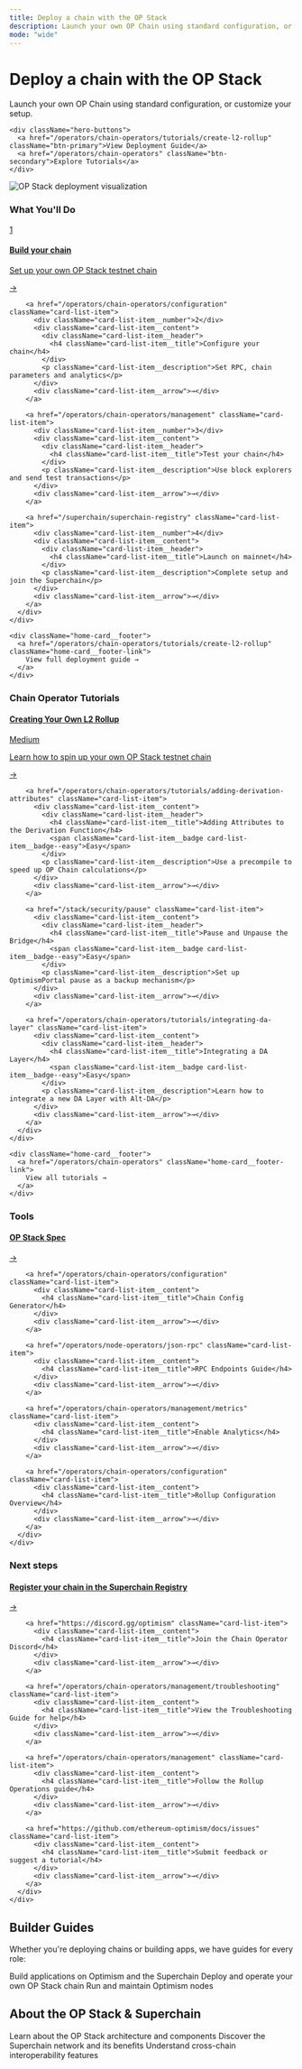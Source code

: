 ```yaml
---
title: Deploy a chain with the OP Stack
description: Launch your own OP Chain using standard configuration, or customize your setup.
mode: "wide"
---
```


<div className="hero-section">
  <div className="hero-content">
    <h1>Deploy a chain with the OP Stack</h1>
    <p>Launch your own OP Chain using standard configuration, or customize your setup.</p>

    <div className="hero-buttons">
      <a href="/operators/chain-operators/tutorials/create-l2-rollup" className="btn-primary">View Deployment Guide</a>
      <a href="/operators/chain-operators" className="btn-secondary">Explore Tutorials</a>
    </div>
  </div>

  ![OP Stack deployment visualization](/public/img/cube.png)

</div>

<div className="home-cards" style={{display: 'grid', gridTemplateColumns: '1fr 1fr', gap: '2rem'}}>
  <div className="home-card">
    <div className="home-card__content">
      <h3 className="home-card__title">What You'll Do</h3>
      <div className="card-list">
        <a href="/operators/chain-operators/tutorials/create-l2-rollup" className="card-list-item">
          <div className="card-list-item__number">1</div>
          <div className="card-list-item__content">
            <div className="card-list-item__header">
              <h4 className="card-list-item__title">Build your chain</h4>
            </div>
            <p className="card-list-item__description">Set up your own OP Stack testnet chain</p>
          </div>
          <div className="card-list-item__arrow">→</div>
        </a>
        
        <a href="/operators/chain-operators/configuration" className="card-list-item">
          <div className="card-list-item__number">2</div>
          <div className="card-list-item__content">
            <div className="card-list-item__header">
              <h4 className="card-list-item__title">Configure your chain</h4>
            </div>
            <p className="card-list-item__description">Set RPC, chain parameters and analytics</p>
          </div>
          <div className="card-list-item__arrow">→</div>
        </a>
        
        <a href="/operators/chain-operators/management" className="card-list-item">
          <div className="card-list-item__number">3</div>
          <div className="card-list-item__content">
            <div className="card-list-item__header">
              <h4 className="card-list-item__title">Test your chain</h4>
            </div>
            <p className="card-list-item__description">Use block explorers and send test transactions</p>
          </div>
          <div className="card-list-item__arrow">→</div>
        </a>
        
        <a href="/superchain/superchain-registry" className="card-list-item">
          <div className="card-list-item__number">4</div>
          <div className="card-list-item__content">
            <div className="card-list-item__header">
              <h4 className="card-list-item__title">Launch on mainnet</h4>
            </div>
            <p className="card-list-item__description">Complete setup and join the Superchain</p>
          </div>
          <div className="card-list-item__arrow">→</div>
        </a>
      </div>
    </div>
    
    <div className="home-card__footer">
      <a href="/operators/chain-operators/tutorials/create-l2-rollup" className="home-card__footer-link">
        View full deployment guide →
      </a>
    </div>
  </div>

  <div className="home-card">
    <div className="home-card__content">
      <h3 className="home-card__title">Chain Operator Tutorials</h3>
      <div className="card-list">
        <a href="/operators/chain-operators/tutorials/create-l2-rollup" className="card-list-item">
          <div className="card-list-item__content">
            <div className="card-list-item__header">
              <h4 className="card-list-item__title">Creating Your Own L2 Rollup</h4>
              <span className="card-list-item__badge card-list-item__badge--medium">Medium</span>
            </div>
            <p className="card-list-item__description">Learn how to spin up your own OP Stack testnet chain</p>
          </div>
          <div className="card-list-item__arrow">→</div>
        </a>
        
        <a href="/operators/chain-operators/tutorials/adding-derivation-attributes" className="card-list-item">
          <div className="card-list-item__content">
            <div className="card-list-item__header">
              <h4 className="card-list-item__title">Adding Attributes to the Derivation Function</h4>
              <span className="card-list-item__badge card-list-item__badge--easy">Easy</span>
            </div>
            <p className="card-list-item__description">Use a precompile to speed up OP Chain calculations</p>
          </div>
          <div className="card-list-item__arrow">→</div>
        </a>
        
        <a href="/stack/security/pause" className="card-list-item">
          <div className="card-list-item__content">
            <div className="card-list-item__header">
              <h4 className="card-list-item__title">Pause and Unpause the Bridge</h4>
              <span className="card-list-item__badge card-list-item__badge--easy">Easy</span>
            </div>
            <p className="card-list-item__description">Set up OptimismPortal pause as a backup mechanism</p>
          </div>
          <div className="card-list-item__arrow">→</div>
        </a>
        
        <a href="/operators/chain-operators/tutorials/integrating-da-layer" className="card-list-item">
          <div className="card-list-item__content">
            <div className="card-list-item__header">
              <h4 className="card-list-item__title">Integrating a DA Layer</h4>
              <span className="card-list-item__badge card-list-item__badge--easy">Easy</span>
            </div>
            <p className="card-list-item__description">Learn how to integrate a new DA Layer with Alt-DA</p>
          </div>
          <div className="card-list-item__arrow">→</div>
        </a>
      </div>
    </div>
    
    <div className="home-card__footer">
      <a href="/operators/chain-operators" className="home-card__footer-link">
        View all tutorials →
      </a>
    </div>
  </div>
</div>

<div className="home-cards" style={{display: 'grid', gridTemplateColumns: '1fr 2fr', gap: '2rem'}}>
  <div className="home-card">
    <div className="home-card__content">
      <h3 className="home-card__title">Tools</h3>
      <div className="card-list">
        <a href="/stack/getting-started" className="card-list-item">
          <div className="card-list-item__content">
            <h4 className="card-list-item__title">OP Stack Spec</h4>
          </div>
          <div className="card-list-item__arrow">→</div>
        </a>
        
        <a href="/operators/chain-operators/configuration" className="card-list-item">
          <div className="card-list-item__content">
            <h4 className="card-list-item__title">Chain Config Generator</h4>
          </div>
          <div className="card-list-item__arrow">→</div>
        </a>
        
        <a href="/operators/node-operators/json-rpc" className="card-list-item">
          <div className="card-list-item__content">
            <h4 className="card-list-item__title">RPC Endpoints Guide</h4>
          </div>
          <div className="card-list-item__arrow">→</div>
        </a>
        
        <a href="/operators/chain-operators/management/metrics" className="card-list-item">
          <div className="card-list-item__content">
            <h4 className="card-list-item__title">Enable Analytics</h4>
          </div>
          <div className="card-list-item__arrow">→</div>
        </a>
        
        <a href="/operators/chain-operators/configuration" className="card-list-item">
          <div className="card-list-item__content">
            <h4 className="card-list-item__title">Rollup Configuration Overview</h4>
          </div>
          <div className="card-list-item__arrow">→</div>
        </a>
      </div>
    </div>
  </div>

  <div className="home-card">
    <div className="home-card__content">
      <h3 className="home-card__title">Next steps</h3>
      <div className="card-list">
        <a href="/superchain/superchain-registry" className="card-list-item">
          <div className="card-list-item__content">
            <h4 className="card-list-item__title">Register your chain in the Superchain Registry</h4>
          </div>
          <div className="card-list-item__arrow">→</div>
        </a>
        
        <a href="https://discord.gg/optimism" className="card-list-item">
          <div className="card-list-item__content">
            <h4 className="card-list-item__title">Join the Chain Operator Discord</h4>
          </div>
          <div className="card-list-item__arrow">→</div>
        </a>
        
        <a href="/operators/chain-operators/management/troubleshooting" className="card-list-item">
          <div className="card-list-item__content">
            <h4 className="card-list-item__title">View the Troubleshooting Guide for help</h4>
          </div>
          <div className="card-list-item__arrow">→</div>
        </a>
        
        <a href="/operators/chain-operators/management" className="card-list-item">
          <div className="card-list-item__content">
            <h4 className="card-list-item__title">Follow the Rollup Operations guide</h4>
          </div>
          <div className="card-list-item__arrow">→</div>
        </a>
        
        <a href="https://github.com/ethereum-optimism/docs/issues" className="card-list-item">
          <div className="card-list-item__content">
            <h4 className="card-list-item__title">Submit feedback or suggest a tutorial</h4>
          </div>
          <div className="card-list-item__arrow">→</div>
        </a>
      </div>
    </div>
  </div>
</div>

## Builder Guides

Whether you're deploying chains or building apps, we have guides for every role:

<CardGroup cols={3}>
  <Card title="App developers" href="/app-developers/get-started" icon="terminal">
    Build applications on Optimism and the Superchain
  </Card>
  <Card title="Chain operators" href="/operators/chain-operators" icon="server">
    Deploy and operate your own OP Stack chain
  </Card>
  <Card title="Node operators" href="/operators/node-operators" icon="computer">
    Run and maintain Optimism nodes
  </Card>
</CardGroup>

## About the OP Stack & Superchain

<CardGroup cols={3}>
  <Card title="About the OP Stack" href="/stack/getting-started" icon="layers">
    Learn about the OP Stack architecture and components
  </Card>
  <Card title="About the Superchain" href="/superchain/explainer" icon="link">
    Discover the Superchain network and its benefits
  </Card>
  <Card title="About Interop" href="/interop/explainer" icon="arrows-exchange">
    Understand cross-chain interoperability features
  </Card>
</CardGroup>